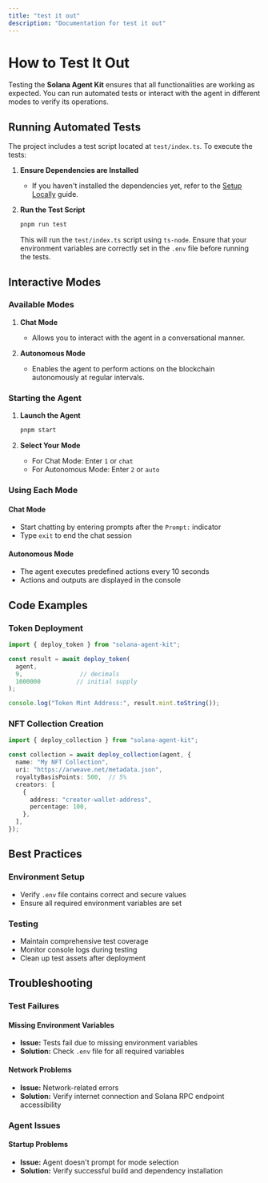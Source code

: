 ```yaml
---
title: "test it out"
description: "Documentation for test it out"
---
```


# How to Test It Out

Testing the **Solana Agent Kit** ensures that all functionalities are working as expected. You can run automated tests or interact with the agent in different modes to verify its operations.

## Running Automated Tests

The project includes a test script located at `test/index.ts`. To execute the tests:

1. **Ensure Dependencies are Installed**
   - If you haven't installed the dependencies yet, refer to the [Setup Locally](./setup_locally.md) guide.

2. **Run the Test Script**
   ```bash
   pnpm run test
   ```
   This will run the `test/index.ts` script using `ts-node`. Ensure that your environment variables are correctly set in the `.env` file before running the tests.

## Interactive Modes

### Available Modes
1. **Chat Mode**
   - Allows you to interact with the agent in a conversational manner.

2. **Autonomous Mode**
   - Enables the agent to perform actions on the blockchain autonomously at regular intervals.

### Starting the Agent

1. **Launch the Agent**
   ```bash
   pnpm start
   ```

2. **Select Your Mode**
   - For Chat Mode: Enter `1` or `chat`
   - For Autonomous Mode: Enter `2` or `auto`

### Using Each Mode

#### Chat Mode
- Start chatting by entering prompts after the `Prompt:` indicator
- Type `exit` to end the chat session

#### Autonomous Mode
- The agent executes predefined actions every 10 seconds
- Actions and outputs are displayed in the console

## Code Examples

### Token Deployment
```typescript
import { deploy_token } from "solana-agent-kit";

const result = await deploy_token(
  agent,
  9,                // decimals
  1000000          // initial supply
);

console.log("Token Mint Address:", result.mint.toString());
```

### NFT Collection Creation
```typescript
import { deploy_collection } from "solana-agent-kit";

const collection = await deploy_collection(agent, {
  name: "My NFT Collection",
  uri: "https://arweave.net/metadata.json",
  royaltyBasisPoints: 500,  // 5%
  creators: [
    {
      address: "creator-wallet-address",
      percentage: 100,
    },
  ],
});
```

## Best Practices

### Environment Setup
- Verify `.env` file contains correct and secure values
- Ensure all required environment variables are set

### Testing
- Maintain comprehensive test coverage
- Monitor console logs during testing
- Clean up test assets after deployment

## Troubleshooting

### Test Failures

#### Missing Environment Variables
- **Issue:** Tests fail due to missing environment variables
- **Solution:** Check `.env` file for all required variables

#### Network Problems
- **Issue:** Network-related errors
- **Solution:** Verify internet connection and Solana RPC endpoint accessibility

### Agent Issues

#### Startup Problems
- **Issue:** Agent doesn't prompt for mode selection
- **Solution:** Verify successful build and dependency installation 